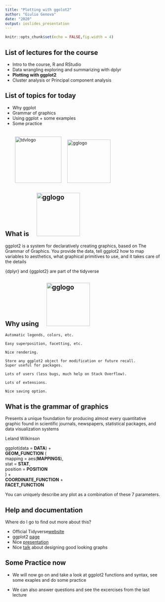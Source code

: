 ---
title: "Plotting with ggolot2"
author: "Giulio Genova"
date: "2020"
output: ioslides_presentation
---

```{r setup, include=FALSE}
knitr::opts_chunk$set(echo = FALSE,fig.width = 4)
```


## List of lectures for the course

- Intro to the course, R and RStudio
- Data wrangling exploring and summarizing with dplyr
- **Plotting with ggplot2**
- Cluster analysis or Principal component analysis

## List of topics for today

- Why ggplot
- Grammar of graphics
- Using ggplot + some examples
- Some practice
<br/>
<br/>
<br/>
&nbsp; <img src="https://tidyverse.tidyverse.org/logo.png" alt="tdvlogo" width="150"/> &nbsp; &nbsp; <img src="https://ggplot2.tidyverse.org/logo.png" alt="gglogo" width="140"/>


## What is &nbsp; &nbsp; <img src="https://ggplot2.tidyverse.org/logo.png" alt="gglogo" width="140"/>

ggplot2 is a system for declaratively creating graphics, based on The Grammar of Graphics. You provide the data, tell ggplot2 how to map variables to aesthetics, what graphical primitives to use, and it takes care of the details

{dplyr} and {ggplot2} are part of the tidyverse

## Why using &nbsp; &nbsp; <img src="https://ggplot2.tidyverse.org/logo.png" alt="gglogo" width="140"/>

    Automatic legends, colors, etc.

    Easy superposition, facetting, etc.

    Nice rendering.

    Store any ggplot2 object for modification or future recall. 
    Super useful for packages.

    Lots of users (less bugs, much help on Stack Overflow).

    Lots of extensions.

    Nice saving option.


## What is the grammar of graphics

Presents a unique foundation for producing almost every quantitative graphic found in scientific journals, newspapers, statistical packages, and data visualization systems

Leland Wilkinson

ggplot(data = **DATA**) +                   <br/>
  **GEOM_FUNCTION** (                       <br/>
     mapping = aes(**MAPPINGS**),           <br/>
     stat = **STAT**,                       <br/>
     position = **POSITION**                <br/>
  ) +                                       <br/>
  **COORDINATE_FUNCTION** +                 <br/>
  **FACET_FUNCTION**                        <br/>

You can uniquely describe any plot as a combination of these 7 parameters.

## Help and documentation

Where do I go to find out more about this?

- Official Tidyverse[website](https://www.tidyverse.org/)
- ggplot2 [page](https://ggplot2.tidyverse.org/)
- Nice [presentation](https://privefl.github.io/R-presentation/ggplot2.html#52)
- Nice [talk](https://resources.rstudio.com/rstudio-conf-2020/the-glamour-of-graphics-william-chase
) about designing good looking graphs


## Some Practice now

- We will now go on and take a look at ggplot2 functions and syntax, see some exaples and do some practice

- We can also answer questions and see the excercises from the last lecture
